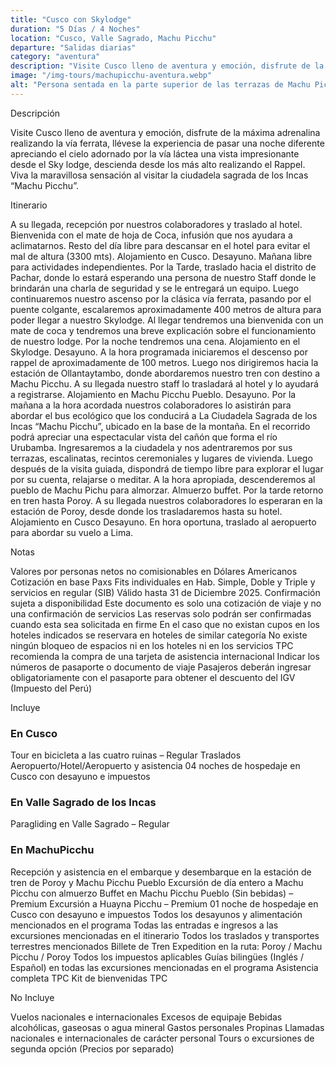 ```yaml
---
title: "Cusco con Skylodge"
duration: "5 Días / 4 Noches"
location: "Cusco, Valle Sagrado, Machu Picchu"
departure: "Salidas diarias"
category: "aventura"
description: "Visite Cusco lleno de aventura y emoción, disfrute de la máxima adrenalina realizando la vía ferrata, pase una noche única en el Sky Lodge admirando la vía láctea y explore la ciudadela sagrada de Machu Picchu. Una experiencia inolvidable para los amantes de la aventura y la naturaleza."
image: "/img-tours/machupicchu-aventura.webp"
alt: "Persona sentada en la parte superior de las terrazas de Machu Picchu contenplando la ciudadela y Huayna Picchu"
---
```



<H2Tours> Descripción </H2Tours>

Visite Cusco lleno de aventura y emoción, disfrute de la máxima adrenalina realizando la vía ferrata, llévese la experiencia de pasar una noche diferente apreciando el cielo adornado por la vía láctea una vista impresionante desde el Sky lodge, descienda desde los más alto realizando el Rappel. Viva la maravillosa sensación al visitar la ciudadela sagrada de los Incas “Machu Picchu”.

<section id="itinerario"  class="mt-16">

<H2Tours> Itinerario </H2Tours>

<ItineraryDay day="1" title="Cusco">
  A su llegada, recepción por nuestros colaboradores y traslado al hotel.
  Bienvenida con el mate de hoja de Coca, infusión que nos ayudara a
  aclimatarnos. Resto del día libre para descansar en el hotel para evitar el
  mal de altura (3300 mts). Alojamiento en Cusco.
</ItineraryDay>

<ItineraryDay day="2" title="Cusco / Valle Sagrado">
  Desayuno. Mañana libre para actividades independientes. Por la Tarde, traslado
  hacia el distrito de Pachar, donde lo estará esperando una persona de nuestro
  Staff donde le brindarán una charla de seguridad y se le entregará un equipo.
  Luego continuaremos nuestro ascenso por la clásica vía ferrata, pasando por el
  puente colgante, escalaremos aproximadamente 400 metros de altura para poder
  llegar a nuestro Skylodge. Al llegar tendremos una bienvenida con un mate de
  coca y tendremos una breve explicación sobre el funcionamiento de nuestro
  lodge. Por la noche tendremos una cena. Alojamiento en el Skylodge.
</ItineraryDay>

<ItineraryDay day="3" title="Valle Sagrado / MachuPicchu">
  Desayuno. A la hora programada iniciaremos el descenso por rappel de
  aproximadamente de 100 metros. Luego nos dirigiremos hacia la estación de
  Ollantaytambo, donde abordaremos nuestro tren con destino a Machu Picchu. A su
  llegada nuestro staff lo trasladará al hotel y lo ayudará a registrarse.
  Alojamiento en Machu Picchu Pueblo.
</ItineraryDay>

<ItineraryDay day="4" title="MachuPicchu / Cusco">
  Desayuno. Por la mañana a la hora acordada nuestros colaboradores lo asistirán
  para abordar el bus ecológico que los conducirá a La Ciudadela Sagrada de los
  Incas “Machu Picchu”, ubicado en la base de la montaña. En el recorrido podrá
  apreciar una espectacular vista del cañón que forma el río Urubamba.
  Ingresaremos a la ciudadela y nos adentraremos por sus terrazas, escalinatas,
  recintos ceremoniales y lugares de vivienda. Luego después de la visita
  guiada, dispondrá de tiempo libre para explorar el lugar por su cuenta,
  relajarse o meditar. A la hora apropiada, descenderemos al pueblo de Machu
  Pichu para almorzar. Almuerzo buffet. Por la tarde retorno en tren hasta
  Poroy. A su llegada nuestros colaboradores lo esperaran en la estación de
  Poroy, desde donde los trasladaremos hasta su hotel. Alojamiento en Cusco
</ItineraryDay>

<ItineraryDay day="5" title="Cusco">
  Desayuno. En hora oportuna, traslado al aeropuerto para abordar su vuelo a
  Lima.
</ItineraryDay>

</section>

<section id="notas" class="mt-16">

<H2Tours> Notas </H2Tours>

<IconListItem icon={NotesIcon}>
  Valores por personas netos no comisionables en Dólares Americanos
</IconListItem>
<IconListItem icon={NotesIcon}>
  Cotización en base Paxs Fits individuales en Hab. Simple, Doble y Triple y servicios en regular (SIB)
</IconListItem>
<IconListItem icon={NotesIcon}>
  Válido hasta 31 de Diciembre 2025. Confirmación sujeta a disponibilidad
</IconListItem>
<IconListItem icon={NotesIcon}>
  Este documento es solo una cotización de viaje y no una confirmación de servicios
</IconListItem>
<IconListItem icon={NotesIcon}>
  Las reservas solo podrán ser confirmadas cuando esta sea solicitada en firme
</IconListItem>
<IconListItem icon={NotesIcon}>
  En el caso que no existan cupos en los hoteles indicados se reservara en hoteles de similar categoría
</IconListItem>
<IconListItem icon={NotesIcon}>
  No existe ningún bloqueo de espacios ni en los hoteles ni en los servicios
</IconListItem>
<IconListItem icon={NotesIcon}>
  TPC recomienda la compra de una tarjeta de asistencia internacional
</IconListItem>
<IconListItem icon={NotesIcon}>
  Indicar los números de pasaporte o documento de viaje
</IconListItem>
<IconListItem icon={NotesIcon}>
  Pasajeros deberán ingresar obligatoriamente con el pasaporte para obtener el descuento del IGV (Impuesto del Perú)
</IconListItem>
</section>

<section id="incluye" class="mt-16">

<H2Tours> Incluye </H2Tours>
### **En Cusco**
<IconListItem icon={IncludesIcon}>
  Tour en bicicleta a las cuatro ruinas – Regular
</IconListItem>
<IconListItem icon={IncludesIcon}>
  Traslados Aeropuerto/Hotel/Aeropuerto y asistencia
</IconListItem>
<IconListItem icon={IncludesIcon}>
  04 noches de hospedaje en Cusco con desayuno e impuestos
</IconListItem>

### **En Valle Sagrado de los Incas**

<IconListItem icon={IncludesIcon}>
  Paragliding en Valle Sagrado – Regular
</IconListItem>

### **En MachuPicchu**

<IconListItem icon={IncludesIcon}>
  Recepción y asistencia en el embarque y desembarque en la estación de tren de
  Poroy y Machu Picchu Pueblo
</IconListItem>
<IconListItem icon={IncludesIcon}>
  Excursión de día entero a Machu Picchu con almuerzo Buffet en Machu Picchu
  Pueblo (Sin bebidas) – Premium
</IconListItem>
<IconListItem icon={IncludesIcon}>
  Excursión a Huayna Picchu – Premium
</IconListItem>
<IconListItem icon={IncludesIcon}>
  01 noche de hospedaje en Cusco con desayuno e impuestos
</IconListItem>
<IconListItem icon={IncludesIcon}>
  Todos los desayunos y alimentación mencionados en el programa
</IconListItem>
<IconListItem icon={IncludesIcon}>
  Todas las entradas e ingresos a las excursiones mencionadas en el itinerario
</IconListItem>
<IconListItem icon={IncludesIcon}>
  Todos los traslados y transportes terrestres mencionados
</IconListItem>
<IconListItem icon={IncludesIcon}>
  Billete de Tren Expedition en la ruta: Poroy / Machu Picchu / Poroy
</IconListItem>
<IconListItem icon={IncludesIcon}>Todos los impuestos aplicables</IconListItem>
<IconListItem icon={IncludesIcon}>
  Guías bilingües (Inglés / Español) en todas las excursiones mencionadas en el
  programa
</IconListItem>
<IconListItem icon={IncludesIcon}>Asistencia completa TPC</IconListItem>
<IconListItem icon={IncludesIcon}>Kit de bienvenidas TPC</IconListItem>

</section>

<section id="no-incluye" class="mt-16">

<H2Tours> No Incluye </H2Tours>

<IconListItem icon={ExcludesIcon}>
  Vuelos nacionales e internacionales
</IconListItem>
<IconListItem icon={ExcludesIcon}>
  Excesos de equipaje
</IconListItem>
<IconListItem icon={ExcludesIcon}>
  Bebidas alcohólicas, gaseosas o agua mineral
</IconListItem>
<IconListItem icon={ExcludesIcon}>
  Gastos personales
</IconListItem>
<IconListItem icon={ExcludesIcon}>
  Propinas
</IconListItem>
<IconListItem icon={ExcludesIcon}>
  Llamadas nacionales e internacionales de carácter personal
</IconListItem>
<IconListItem icon={ExcludesIcon}>
  Tours o excursiones de segunda opción (Precios por separado)
</IconListItem>
</section>
